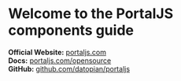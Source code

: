 
<Meta title="Components/Introduction" />

# Welcome to the PortalJS components guide

**Official Website:** [portaljs.com](https://portaljs.com)  
**Docs:** [portaljs.com/opensource](https://portaljs.com/opensource)  
**GitHub:** [github.com/datopian/portaljs](https://github.com/datopian/portaljs)
